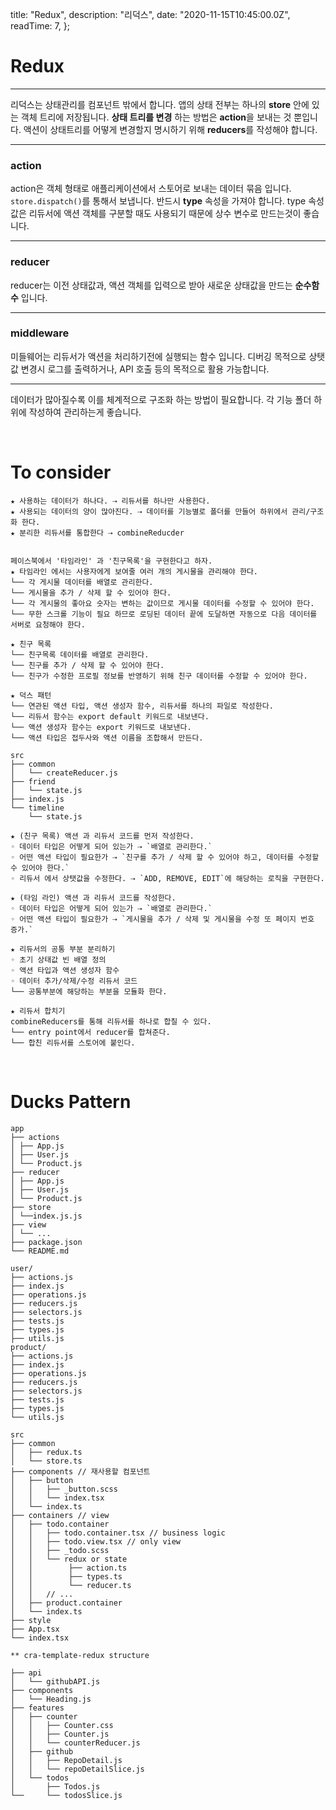 
  title: "Redux",
  description: "리덕스",
  date: "2020-11-15T10:45:00.0Z",
  readTime: 7,
};


<div style={{ marginTop: "4rem", fontFamily: "NotoSansKR-Thin, MalgunGothic", fontSize: '11pt', lineHeight: '22pt', letterSpacing: '.8px'}}>

<h1>Redux</h1>

<hr />

리덕스는 상태관리를 컴포넌트 밖에서 합니다. 앱의 상태 전부는 하나의 **store** 안에
있는 객체 트리에 저장됩니다. **상태 트리를 변경** 하는 방법은 **action**을 보내는 것 뿐입니다.
액션이 상태트리를 어떻게 변경할지 명시하기 위해 **reducers**를 작성해야 합니다.

<hr />

<h3>action</h3>

action은 객체 형태로 애플리케이션에서 스토어로 보내는 데이터 묶음 입니다. `store.dispatch()`를 통해서 보냅니다. 반드시 **type** 속성을 가져야 합니다.
type 속성값은 리듀서에 액션 객체를 구분할 때도 사용되기 때문에 상수 변수로 만드는것이 좋습니다.

<hr />

<h3>reducer</h3>

reducer는 이전 상태값과, 액션 객체를 입력으로 받아 새로운 상태값을 만드는 **순수함수**
입니다.

<hr />

<h3>middleware</h3>
미들웨어는 리듀서가 액션을 처리하기전에 실행되는 함수 입니다. 디버깅 목적으로 상탯값
변경시 로그를 출력하거나, API 호출 등의 목적으로 활용 가능합니다.

<hr />

데이터가 많아질수록 이를 체계적으로 구조화 하는 방법이 필요합니다. 각 기능 폴더 하위에 작성하여 관리하는게 좋습니다.

<br />

<h1>To consider</h1>

    ★ 사용하는 데이터가 하나다. ⇢ 리듀서를 하나만 사용한다.
    ★ 사용되는 데이터의 양이 많아진다. ⇢ 데이터를 기능별로 폴더를 만들어 하위에서 관리/구조화 한다.
    ★ 분리한 리듀서를 통합한다 ⇢ combineReducder


    페이스북에서 '타임라인' 과 '친구목록'을 구현한다고 하자.
    ★ 타임라인 에서는 사용자에게 보여줄 여러 개의 게시물을 관리해야 한다.
    └── 각 게시물 데이터를 배열로 관리한다.
    └── 게시물을 추가 / 삭제 할 수 있어야 한다.
    └── 각 게시물의 좋아요 숫자는 변하는 값이므로 게시물 데이터를 수정할 수 있어야 한다.
    └── 무한 스크롤 기능이 필요 하므로 로딩된 데이터 끝에 도달하면 자동으로 다음 데이터를 서버로 요청해야 한다.

    ★ 친구 목록
    └── 친구목록 데이터를 배열로 관리한다.
    └── 친구를 추가 / 삭제 할 수 있어야 한다.
    └── 친구가 수정한 프로필 정보를 반영하기 위해 친구 데이터를 수정할 수 있어야 한다.

    ★ 덕스 패턴
    └── 연관된 액션 타입, 액션 생성자 함수, 리듀서를 하나의 파일로 작성한다.
    └── 리듀서 함수는 export default 키워드로 내보낸다.
    └── 액션 생성자 함수는 export 키워드로 내보낸다.
    └── 액션 타입은 접두사와 액션 이름을 조합해서 만든다.

    src
    ├── common
    │   └── createReducer.js
    ├── friend
    │   └── state.js
    ├── index.js
    └── timeline
        └── state.js

    ★ (친구 목록) 액션 과 리듀서 코드를 먼저 작성한다.
    ◦ 데이터 타입은 어떻게 되어 있는가 ⇢ `배열로 관리한다.`
    ◦ 어떤 액션 타입이 필요한가 ⇢ `친구를 추가 / 삭제 할 수 있어야 하고, 데이터를 수정할 수 있어야 한다.`
    ◦ 리듀서 에서 상탯값을 수정한다. ⇢ `ADD, REMOVE, EDIT`에 해당하는 로직을 구현한다.

    ★ (타임 라인) 액션 과 리듀서 코드를 작성한다.
    ◦ 데이터 타입은 어떻게 되어 있는가 ⇢ `배열로 관리한다.`
    ◦ 어떤 액션 타입이 필요한가 ⇢ `게시물을 추가 / 삭제 및 게시물을 수정 또 페이지 번호 증가.`

    ★ 리듀서의 공통 부분 분리하기
    ◦ 초기 상태값 빈 배열 정의
    ◦ 액션 타입과 액션 생성자 함수
    ◦ 데이터 추가/삭제/수정 리듀서 코드
    └── 공통부분에 해당하는 부분을 모듈화 한다.

    ★ 리듀서 합치기
    combineReducers를 통해 리듀서를 하나로 합칠 수 있다.
    └── entry point에서 reducer를 합쳐준다.
    └── 합친 리듀서를 스토어에 붙인다.

<br />

<h1>Ducks Pattern</h1>

    app
    ├── actions
    │ ├── App.js
    │ ├── User.js
    │ └── Product.js
    ├── reducer
    │ ├── App.js
    │ ├── User.js
    │ └── Product.js
    ├── store
    │ └──index.js.js
    ├── view
    │ └── ...
    ├── package.json
    └── README.md

    user/
    ├── actions.js
    ├── index.js
    ├── operations.js
    ├── reducers.js
    ├── selectors.js
    ├── tests.js
    ├── types.js
    ├── utils.js
    product/
    ├── actions.js
    ├── index.js
    ├── operations.js
    ├── reducers.js
    ├── selectors.js
    ├── tests.js
    ├── types.js
    └── utils.js

    src
    ├── common
    │   ├── redux.ts
    │   └── store.ts
    ├── components // 재사용할 컴포넌트
    │   ├── button
    │   │   ├── _button.scss
    │   │   └── index.tsx
    │   └── index.ts
    ├── containers // view
    │   ├── todo.container
    │   │   ├── todo.container.tsx // business logic
    │   │   ├── todo.view.tsx // only view
    │   │   ├── _todo.scss
    │   │   └── redux or state
    │   │        ├── action.ts
    │   │        ├── types.ts
    │   │        └── reducer.ts
    │   │   // ...
    │   ├── product.container
    │   └── index.ts
    ├── style
    ├── App.tsx
    └── index.tsx

    ** cra-template-redux structure

    ├── api
    │   └── githubAPI.js
    ├── components
    │   └── Heading.js
    ├── features
    │   ├── counter
    │   │   ├── Counter.css
    │   │   ├── Counter.js
    │   │   └── counterReducer.js
    │   ├── github
    │   │   ├── RepoDetail.js
    │   │   └── repoDetailSlice.js
    │   └── todos
    │       ├── Todos.js
    └──     └── todosSlice.js

</div>
